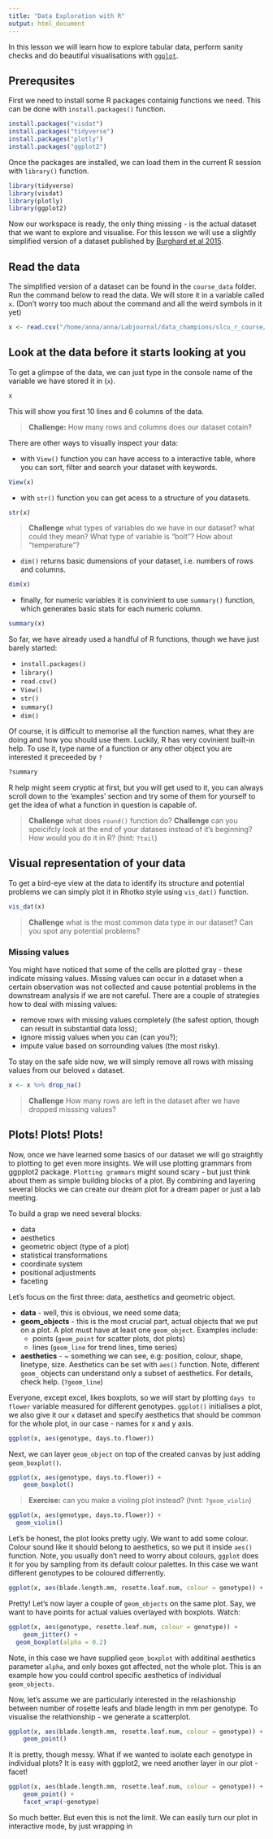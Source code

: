 ```yaml
---
title: "Data Exploration with R"
output: html_document
---
```

In this lesson we will learn how to explore tabular data, perform sanity checks and do beautiful visualisations with [``ggplot``](http://ggplot2.org/).

## Prerequsites 

First we need to install some R packages containig functions we need. This can be done with ``install.packages()`` function.

```r
install.packages("visdat")
install.packages("tidyverse")
install.packages("plotly")
install.packages("ggplot2")
```
Once the packages are installed, we can load them in the current R session with ``library()`` function. 

```r
library(tidyverse)
library(visdat)
library(plotly)
library(ggplot2)
```

Now our workspace is ready, the only thing missing - is the actual dataset that we want to explore and visualise. For this lesson we will use a slightly simplified version of a dataset published by [Burghard et al 2015](http://datadryad.org/resource/doi:10.5061/dryad.65d76). 

## Read the data

The simplified version of a dataset can be found in the ``course_data`` folder. Run the command below to read the data. We will store it in a variable called ``x``. (Don't worry too much about the command and all the weird symbols in it yet)

```r
x <- read.csv("/home/anna/anna/Labjournal/data_champions/slcu_r_course/course_data/burghardt_et_al_2015_expt1.csv") %>%  as.tibble()
```

## Look at the data before it starts looking at you 

To get a glimpse of the data, we can just type in the console name of the variable we have stored it in (`x`).

```r
x
```
This will show you first 10 lines and 6 columns of the data. 

\newline 

> **Challenge:** How many rows and columns does our dataset cotain?

There are other ways to visually inspect your data:

- with ``View()`` function you can have access to a interactive table, where you can sort, filter and search your dataset with keywords.

```r
View(x)
```
- with ``str()`` function you can get acess to a structure of you datasets.

```r
str(x)
```
> **Challenge** what types of variables do we have in our dataset? what could they mean?  What type of variable is "bolt"? How about "temperature"?

- ``dim()`` returns basic dumensions of your dataset, i.e. numbers of rows and columns.
```r
dim(x)
```

- finally, for numeric variables it is convinient to use ``summary()`` function, which generates basic stats for each numeric column.

```r
summary(x)
```

So far, we have already used a handful of R functions, though we have just barely started:

- ``install.packages()``
- ``library()``
- ``read.csv()``
- ``View()``
- ``str()``
- ``summary()``
- ``dim()``

Of course, it is difficult to memorise all the function names, what they are doing and how you should use them. Luckily, R has very covinient built-in help. To use it, type name of a 
function or any other object you are interested it preceeded by `?`

```r
?summary
```

R help might seem cryptic at first, but you will get used to it, you can always scroll down to the 'examples' section and try some of them for yourself to get the idea of what a function in question is capable of.

> **Challenge** what does ``round()`` function do? 
> **Challenge** can you speicifcly look at the end of your datases instead of it's beginning? How would you do it in R? (hint: ``?tail``)

## Visual representation of your data

To get a bird-eye view at the data to identify its structure and potential problems we can simply plot it in Rhotko style using ``vis_dat()`` function.

```r
vis_dat(x)
```

> **Challenge** what is the most common data type in our dataset? Can you spot any potential problems?

### Missing values

You might have noticed that some of the cells are plotted gray - these indicate missing values. Missing values can occur in a dataset when a certain observation was not collected and cause potential problems in the downstream analysis if we are not careful. There are a couple of strategies how to deal with missing values:

- remove rows with missing values completely (the safest option, though can result in substantial data loss);
- ignore missig values when you can (can you?);
- impute value based on sorrounding values (the most risky).

To stay on the safe side now, we will simply remove all rows with missing values from our beloved `x` dataset.

```r
x <- x %>% drop_na()
```

> **Challenge** How many rows are left in the dataset after we have dropped misssing values? 


## Plots! Plots! Plots!

Now, once we have learned some basics of our dataset we will go straightly to plotting to get even more insights. We will use plotting 
grammars from ggpplot2 package. `Plotting grammars` might sound scary - but just think about them as simple building blocks of a plot. By combining and layering several blocks we can create our dream plot for a dream paper or just a lab meeting.

To build a grap we need several blocks:

- data
- aesthetics
- geometric object (type of a plot)
- statistical transformations
- coordinate system
- positional adjustments
- faceting

Let's focus on the first three: data, aesthetics and geometric object. 

- **data** - well, this is obvious, we need some data;
- **geom_objects** - this is the most crucial part, actual objects that we put on a plot. A plot must have at least one `geom_object`. Examples include:
    - points (`geom_point` for scatter plots, dot plots)
    - lines (`geom_line` for trend lines, time series)
- **aesthetics** - ~ something we can see, e.g: position, colour, shape, linetype, size. Aesthetics can be set with `aes()` function. Note, different ``geom_`` objects can understand only a subset of aesthetics. For details, check help. (``?geom_line``)    

Everyone, except excel, likes boxplots, so we will start by plotting `days to flower` variable measured for different genotypes. ``ggplot()`` initialises a plot, we also give it our `x` dataset and specify aesthetics that should be common for the whole plot, in our case - names for x and y axis.

```r
ggplot(x, aes(genotype, days.to.flower))

```
 
Next, we can layer ``geom_object`` on top of the created canvas by just adding ``geom_boxplot()``. 

```r
ggplot(x, aes(genotype, days.to.flower)) +
    geom_boxplot()
```

> **Exercise:** can you make a violing plot instead? (hint: ``?geom_violin``)

```r
ggplot(x, aes(genotype, days.to.flower)) +
  geom_violin()
```

Let's be honest, the plot looks pretty ugly. We want to add some colour. Colour sound like it should belong to aesthetics, so we put it inside ``aes()`` function. Note, you usually don't need to worry about colours, ``ggplot`` does it for you by sampling from its default colour palettes.
In this case we want different genotypes to be coloured differrently.


```r
ggplot(x, aes(blade.length.mm, rosette.leaf.num, colour = genotype)) + geom_point()
```

Pretty! Let's now layer a couple of ``geom_objects`` on the same plot. Say, we want to have points for actual values overlayed with boxplots. Watch:

```r
ggplot(x, aes(genotype, rosette.leaf.num, colour = genotype)) +
    geom_jitter() +
  geom_boxplot(alpha = 0.2)
```

Note, in this case we have supplied ``geom_boxplot`` with additinal aesthetics parameter `alpha`, and only boxes got affected, not the whole plot. This is an example how you could control specific aesthetics of individual `geom_objects`.

Now, let's assume we are particularly interested in the relashionship between number of rosette leafs and blade length in mm per genotype. To visualise the relathionship - we generate a scatterplot.

```r
ggplot(x, aes(blade.length.mm, rosette.leaf.num, colour = genotype)) +
    geom_point()
```

It is pretty, though messy. What if we wanted to isolate each genotype in individual plots? It is easy with ggplot2, we need another layer in our plot - facet!

```r
ggplot(x, aes(blade.length.mm, rosette.leaf.num, colour = genotype)) +
    geom_point() +
    facet_wrap(~genotype)
```

So much better. But even this is not the limit. We can easily turn our plot in interactive mode, by just wrapping in




<!-- ```{r} -->
<!-- p1 <- ggplot(x, aes(Days.to.Bolt, Rosette.leaf.num, colour = Genotype)) +  -->
<!--   geom_point() -->
<!-- plotly::ggplotly(p1) -->
<!-- ``` -->
